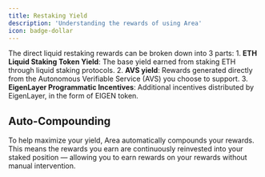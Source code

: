 ```yaml
---
title: Restaking Yield
description: 'Understanding the rewards of using Area'
icon: badge-dollar
---
```


The direct liquid restaking rewards can be broken down into 3 parts:
    1. **ETH Liquid Staking Token Yield**: The base yield earned from staking ETH through liquid staking protocols.
    2. **AVS yield**: Rewards generated directly from the Autonomous Verifiable Service (AVS) you choose to support.
    3. **EigenLayer Programmatic Incentives**: Additional incentives distributed by EigenLayer, in the form of EIGEN token.

## Auto-Compounding
To help maximize your yield, Area automatically compounds your rewards. This means the rewards you earn are continuously reinvested into your staked position — allowing you to earn rewards on your rewards without manual intervention.